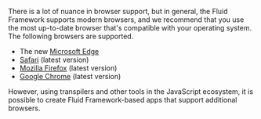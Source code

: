There is a lot of nuance in browser support, but in general, the Fluid Framework supports modern browsers, and we recommend
that you use the most up-to-date browser that's compatible with your operating system. The following browsers are
supported.

-   The new [Microsoft Edge](https://www.microsoft.com/edge)
-   [Safari](https://www.apple.com/safari) (latest version)
-   [Mozilla Firefox](https://www.mozilla.org/firefox) (latest version)
-   [Google Chrome](https://www.google.com/chrome/browser/index.html) (latest version)

However, using transpilers and other tools in the JavaScript ecosystem, it is possible to create Fluid Framework-based
apps that support additional browsers.
